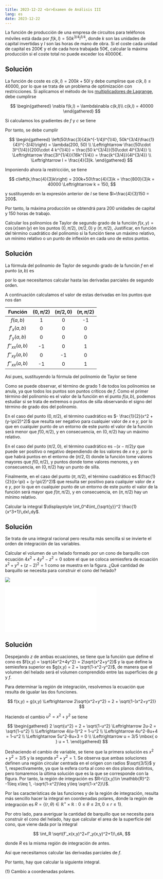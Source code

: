 ```yaml
---
title: 2023-12-22 <br>Examen de Análisis III
lang: es
date: 2023-12-22
---
```


:::{#exr-1}
La función de producción de una empresa de circuitos para teléfonos móviles está dada por $f(k,l) = 50k^{3/4}l^{1/4}$, donde $k$ son las unidades de capital invertidas y $l$ son las horas de mano de obra. Si el coste cada unidad de capital es 200€ y el de cada hora trabajada 50€, calcular la máxima producción si el coste total no puede exceder los 40000€.
:::

:::{.callout-tip collapse="true"}
## Solución
La función de coste es $c(k,l) = 200k+50l$ y debe cumplirse que $c(k,l)\leq 40000$, por lo que se trata de un problema de optimización con restricciones. Si aplicamos el método de los [multiplicadores de Lagrange](https://aprendeconalf.es/analisis-manual/13-derivadas-funciones-varias-variables.html#multiplicadores-de-lagrange), debe cumplirse 

$$
\begin{gathered}
\nabla f(k,l) = \lambda\nabla c(k,l)\\
c(k,l) = 40000
\end{gathered}
$$

Si calculamos los gradientes de $f$ y $c$ se tiene

\begin{align*}
\nabla f(k,l) 
&= \left(50\frac{3}{4}k^{-1/4}l^{1/4}, 50k^{3/4}\frac{1}{4}l^{-3/4}\right) \\
\nabla c(k,l)
&= (200, 50)
\end{align*}

Por tanto, se debe cumplir

$$
\begin{gathered}
\left(50\frac{3}{4}k^{-1/4}l^{1/4}, 50k^{3/4}\frac{1}{4}l^{-3/4}\right) 
= \lambda(200, 50) \\
\Leftrightarrow \frac{50\cdot 3l^{1/4}}{200\cdot 4 k^{1/4}} = \frac{50 k^{3/4}}{50\cdot 4l^{3/4}} \\
\Leftrightarrow \frac{3l^{1/4}}{16k^{1/4}} = \frac{k^{3/4}}{4l^{3/4}} \\
\Leftrightarrow l = \frac{4}{3}k.
\end{gathered}
$$

Imponiendo ahora la restricción, se tiene

$$
c\left(k,\frac{4}{3}k\right)
= 200k+50\frac{4}{3}k 
= \frac{800}{3}k = 40000
\Leftrightarrow k = 150,
$$

y sustituyendo en la expresión anterior de $l$ se tiene $l=\frac{4}{3}150 = 200$.

Por tanto, la máxima producción se obtendrá para 200 unidades de capital  y 150 horas de trabajo.
:::

:::{#exr-2}
Calcular los polinomios de Taylor de segundo grado de la función $f(x,y)=\cos(x)\operatorname{sen}(y)$ en los puntos $(0,\pi/2)$, $(\pi/2,0)$ y $(\pi,\pi/2)$, Justificar, en función del término cuadrático del polinomio si la función tiene un máximo relativo, un mínimo relativo o un punto de inflexión en cada uno de estos puntos.
:::

:::{.callout-tip collapse="true"}
## Solución
La fórmula del polinomio de Taylor de segundo grado de la función $f$ en el punto $(a,b)$ es

\begin{align*}
P^2_{f,(a,b)}(x,y) 
&= f(a,b) + f'_x(a,b)(x-a) + f'_y(a,b)(y-b) \\
&+ \frac{1}{2}\left(f''_{xx}(x-a)^2 + 2f''_{xy}(a,b)(x-a)(y-b) + f''_{yy}(a,b)(y-b)^2\right),
\end{align*}

por lo que necesitamos calcular hasta las derivadas parciales de segundo orden.

\begin{align*}
f(x,y) &= \cos(x)\operatorname{sen}(y)\\
f'_x(x,y) &= -\operatorname{sen}(x)\operatorname{sen}(y) \\
f'_y(x,y) &= \cos(x)\cos(y) \\
f''_{xx} &= -\cos(x)\operatorname{sen}(y) \\
f''_{xy} &= -\operatorname{sen}(x)\cos(y) \\
f''_{yx} &= -\operatorname{sen}(x)\cos(y) \\
f''_{yy} &= -\cos(x)\operatorname{sen}(y)
\end{align*}

A continuación calculamos el valor de estas derivadas en los puntos que nos dan

| Función | $(0,\pi/2)$ | $(\pi/2,0)$ | $(\pi,\pi/2)$ |
|:-:|:-:|:-:|:-:|
|$f(a,b)$ | 1 | 0 | -1 |
|$f'_x(a,b)$ | 0 | 0 | 0 |
|$f'_y(a,b)$ | 0 | 0 | 0 |
|$f''_{xx}(a,b)$ | -1 | 0 | 1 |
|$f''_{xy}(a,b)$ | 0 | -1 | 0 |
|$f''_{xx}(a,b)$ | -1 | 0 | 1 |

Así pues, sustituyendo la fórmula del polinomio de Taylor se tiene

\begin{align*}
P^2_{f,(0,\pi/2)}(x,y) 
&= 1 + \frac{1}{2}(-x^2 - (y-\pi/2)^2) = 1 - \frac{1}{2}(x^2 + (y-\pi/2)^2) \\
P^2_{f,(\pi/2, 0)}(x,y) 
&= -(x-\pi/2)y \\
P^2_{f,(\pi,\pi/2)}(x,y) 
&= -1 + \frac{1}{2}((x-\pi) + (y-\pi/2)^2).
\end{align*}

Como se puede observar, el término de grado 1 de todos los polinomios se anula, ya que todos los puntos son puntos críticos de $f$. Como el primer término del polinomio es el valor de la función en el punto $f(a,b)$, podemos estudiar si se trata de extremos o puntos de silla observando el signo del término de grado dos del polinomio. 

En el caso del punto $(0,\pi/2)$, el término cuadrático es $- \frac{1}{2}(x^2 + (y-\pi/2)^2)$ que resulta ser negativo para cualquier valor de $x$ e $y$, por lo que en cualquier punto de un entorno de este punto el valor de la función será menor que $f(0,\pi/2)$, y en consecuencia, en $(0,\pi/2)$ hay un máximo relativo. 

En el caso del punto $(\pi/2,0)$, el término cuadrático es $-(x-\pi/2)y$ que puede ser positivo o negativo dependiendo de los valores de $x$ e $y$, por lo que habrá puntos en el entorno de $(\pi/2,0)$ donde la función tome valores mayores que $f(0,\pi/2)$, y puntos donde tome valores menores, y en consecuencia, en $(0,\pi/2)$ hay un punto de silla.

Finalmente, en el caso del punto $(\pi,\pi/2)$, el término cuadrático es $\frac{1}{2}((x-\pi) + (y-\pi/2)^2)$ que resulta ser positivo para cualquier valor de $x$ e $y$, por lo que en cualquier punto de un entorno de este punto el valor de la función será mayor que $f(\pi,\pi/2)$, y en consecuencia, en $(\pi,\pi/2)$ hay un mínimo relativo. 
:::


:::{#exr-3}
Calcular la integral $\displaystyle \int_0^4\int_{\sqrt{y}}^2 \frac{1}{x^3+1}\,dx\,dy$.
:::

:::{.callout-tip collapse="true"}
## Solución
Se trata de una integral racional pero resulta más sencilla si se invierte el orden de integración de las variables.

\begin{align*}
\int_0^4\int_{\sqrt{y}}^2 \frac{1}{x^3+1}\,dx\,dy 
&= \int_0^2\int_0^{x^2} \frac{1}{x^3+1}\,dy\,dx
= \int_0^2 \frac{1}{x^3+1} [y]_0^{x^2}\,dx \\
&= \int_0^2 \frac{x^2}{x^3+1} \,dx 
= \frac{1}{3}[\ln|x^3+1|]_0^2 
= \frac{1}{3}\ln(9).
\end{align*}
:::

:::{#exr-4}
Calcular el volumen de un helado formado por un cono de barquillo con ecuación $4x^2+4y^2-z^2=0$ sobre el que se coloca semiesfera de ecuación $x^2+y^2+(z-2)^2 = 1$ como se muestra en la figura. ¿Qué cantidad de barquillo se necesita para construir el cono del helado?

:::{.content-visible when-format="html"}
![](img/examen-2023-12-22/helado.svg)
:::

:::{.content-visible unless-format="html"}
![](img/examen-2023-12-22/helado.pdf)
:::
:::

:::{.callout-tip collapse="true"}
## Solución
Despejando $z$ de ambas ecuaciones, se tiene que la función que define el cono es $f(x,y) = \sqrt{4x^2+4y^2} = 2\sqrt{x^2+y^2}$ y la que define la semiesfera superior es $g(x,y) = 2 + \sqrt{1-x^2-y^2}$, de manera que el volumen del helado será el volumen comprendido entre las superficies de $g$ y $f$.

Para determinar la región de integración, resolvemos la ecuación que resulta de igualar las dos funciones.

$$
f(x,y) = g(x,y) \Leftrightarrow 2\sqrt{x^2+y^2} = 2 + \sqrt{1-(x^2+y^2)}
$$

Haciendo el cambio $u^2=x^2+y^2$ se tiene

$$
\begin{gathered}
2 \sqrt{u^2} = 2 + \sqrt{1-u^2} 
\Leftrightarrow 2u-2 = \sqrt{1-u^2} \\
\Leftrightarrow 4(u-1)^2 = 1-u^2 \\
\Leftrightarrow 4u^2-8u+4 = 1-u^2 \\
\Leftrightarrow 5u^2-8u+3 = 0 \\
\Leftrightarrow u = 3/5 \mbox{ o } u = 1.
\end{gathered}
$$

Deshaciendo el cambio de variable, se tiene que la primera solución es $x^2+y^2=3/5$ y la segunda $x^2+y^2=1$. Se observa que ambas soluciones definen una región circular centrada en el origen con radios $\sqrt{3/5}$ y $1$, respectivamente, ya que la esfera corta al cono en dos planos distintos, pero tomaremos la última solución que es la que se corresponde con la figura. Por tanto, la región de integración es $R=\{(x,y)\in \mathbb{R}^2: -1\leq x\leq 1, -\sqrt{1-x^2}\leq y\leq \sqrt{1-x^2}\}$.

Por las características de las funciones y de la región de integración, resulta más sencillo hacer la integral en coordenadas polares, donde la región de integración es $R=\{(r,\theta)\in \mathbb{R}^+\times \mathbb{R}: 0\leq \theta\leq 2\pi, 0\leq r\leq 1\}$.

\begin{align*}
\int_R g(x,y)-f(x,y) \,dA 
&= \int_0^{2\pi}\int_0^1 (g(r\cos(\theta), r\operatorname{sen}(\theta)) - f(r\cos(\theta), r\operatorname{sen}(\theta)))r\,dr\,d\theta \\
&= \int_0^{2\pi}\int_0^1 (2+\sqrt{1-(r\cos(\theta))^2-(r\operatorname{sen}(\theta))^2}-2\sqrt{(r\cos(\theta))^2+(r\operatorname{sen}(\theta))^2})r\,dr\,d\theta \\
&= \int_0^{2\pi}\int_0^1 (2+\sqrt{1-r^2}-2r)r\,dr\,d\theta \\
&= \int_0^{2\pi}\int_0^1 2r+r\sqrt{1-r^2}-2r^2\,dr\,d\theta \\
&= \int_0^{2\pi} \left[r^2-\frac{(1-r^2)^{3/2}}{3}-\frac{2r^3}{3}\right]_0^1\,d\theta \\
&= \int_0^{2\pi} 1-\frac{2}{3}+\frac{1}{3}\,d\theta \\
&= \int_0^{2\pi} \frac{2}{3}\,d\theta 
= \frac{2}{3}[\theta]_0^{2\pi}
= \frac{4\pi}{3}.
\end{align*}

Por otro lado, para averiguar la cantidad de barquillo que se necesita para construir el cono del helado, hay que calcular el area de la superficie del cono, que viene dada por la integral

$$
\int_R \sqrt{f'_x(x,y)^2+f'_y(x,y)^2+1}\,dA,
$$

donde $R$ es la misma región de integración de antes.

Así que necesitamos calcular las derivadas parciales de $f$.

\begin{align*}
f'_x(x,y)
&= \frac{2x}{\sqrt{x^2+y^2}} \\
f'_y(x,y)
&= \frac{2y}{\sqrt{x^2+y^2}}.
\end{align*}

Por tanto, hay que calcular la siguiente integral.

\begin{align*}
\int_R \sqrt{f'_x(x,y)^2+f'_y(x,y)^2+1}\,dA,
&= \int_{-1}^1\int_{-\sqrt{1-x^2}}^{\sqrt{1-x^2}} \sqrt{\left(\frac{2x}{\sqrt{x^2+y^2}}\right)^2 + \left(\frac{2y}{\sqrt{x^2+y^2}}\right)^2+1}\,dy\,dx \\
&= \int_{-1}^1\int_{-\sqrt{1-x^2}}^{\sqrt{1-x^2}} \sqrt{\frac{4x^2}{x^2+y^2} + \frac{4y^2}{x^2+y^2}+1}\,dy\,dx \\
&= \int_{-1}^1\int_{-\sqrt{1-x^2}}^{\sqrt{1-x^2}} \sqrt{5}\,dy\,dx \\
&= \int_0^{2\pi}\int_0^1 \sqrt{5}r\,dr\,d\theta \tag{1}\\
&= \int_0^{2\pi}\sqrt{5}\left[\frac{r^2}{2}\right]_0^1\,d\theta \\
&= \int_0^{2\pi}\frac{\sqrt{5}}{2}\,d\theta
= \frac{\sqrt{5}}{2} [\theta]_0^{2\pi}
= \sqrt{5}\pi.
\end{align*}
(1) Cambio a coordenadas polares.
:::